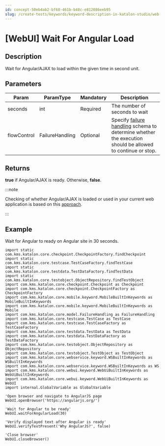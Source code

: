```yaml
---
id: concept-50eb4ab2-bf68-461b-b48c-e812086eeb95
slug: /create-tests/keywords/keyword-description-in-katalon-studio/web-ui-keywords/webui-wait-for-angular-load
---
```


# \[WebUI\] Wait For Angular Load

## Description

Wait for Angular/AJAX to load within the given time in second unit.

## Parameters

<table><tr><th>Param</th><th>ParamType</th><th>Mandatory</th><th>Description</th></tr><tbody><tr><td>seconds</td><td>int</td><td>Required</td><td>The number of seconds to wait</td></tr><tr><td>flowControl</td><td>FailureHandling</td><td>Optional</td><td>Specify <a href="/maintain/configure-failure-handling-settings-in-katalon-studio" >failure handling</a> schema to determine whether the execution should be allowed to continue or stop.</td></tr></tbody></table>

## Returns

**true** if Angular/AJAX is ready. Otherwise, **false**.


:::note

Checking of whether Angular/AJAX is loaded or used in your current web application is based on this [approach](http://www.swtestacademy.com/selenium-wait-javascript-angular-ajax/).

:::

## Example

Wait for Angular to ready on Angular site in 30 seconds.

```
import static com.kms.katalon.core.checkpoint.CheckpointFactory.findCheckpoint
import static com.kms.katalon.core.testcase.TestCaseFactory.findTestCase
import static com.kms.katalon.core.testdata.TestDataFactory.findTestData
import static com.kms.katalon.core.testobject.ObjectRepository.findTestObject
import com.kms.katalon.core.checkpoint.Checkpoint as Checkpoint
import com.kms.katalon.core.checkpoint.CheckpointFactory as CheckpointFactory
import com.kms.katalon.core.mobile.keyword.MobileBuiltInKeywords as MobileBuiltInKeywords
import com.kms.katalon.core.mobile.keyword.MobileBuiltInKeywords as Mobile
import com.kms.katalon.core.model.FailureHandling as FailureHandling
import com.kms.katalon.core.testcase.TestCase as TestCase
import com.kms.katalon.core.testcase.TestCaseFactory as TestCaseFactory
import com.kms.katalon.core.testdata.TestData as TestData
import com.kms.katalon.core.testdata.TestDataFactory as TestDataFactory
import com.kms.katalon.core.testobject.ObjectRepository as ObjectRepository
import com.kms.katalon.core.testobject.TestObject as TestObject
import com.kms.katalon.core.webservice.keyword.WSBuiltInKeywords as WSBuiltInKeywords
import com.kms.katalon.core.webservice.keyword.WSBuiltInKeywords as WS
import com.kms.katalon.core.webui.keyword.WebUiBuiltInKeywords as WebUiBuiltInKeywords
import com.kms.katalon.core.webui.keyword.WebUiBuiltInKeywords as WebUI
import internal.GlobalVariable as GlobalVariable
 
'Open browser and navigate to AngularJS page
WebUI.openBrowser('https://angularjs.org/')

'Wait for Angular to be ready'
WebUI.waitForAngularLoad(30)

'Verify displayed text after Angular is ready'
WebUI.verifyTextPresent('Why AngularJS?', false)

'Close browser'
WebUI.closeBrowser()

```